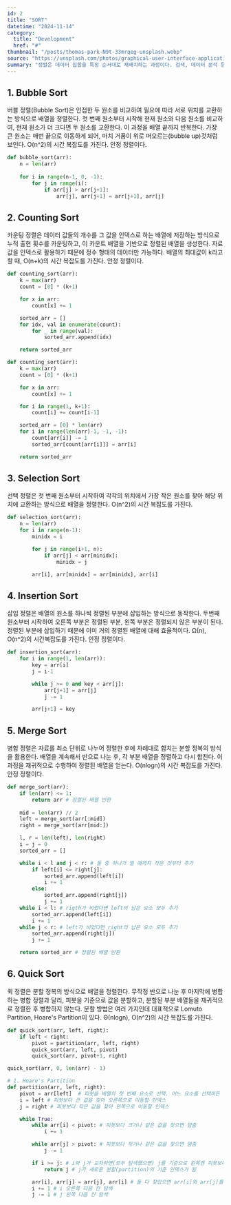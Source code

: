 ```yaml
---
id: 2
title: "SORT"
datetime: "2024-11-14"
category:
  title: "Development"
  href: "#"
thumbnail: "/posts/thomas-park-N9t-33mrqeg-unsplash.webp"
source: "https://unsplash.com/photos/graphical-user-interface-application-8BiGdxRU53Q"
summary: "정렬은 데이터 집합을 특정 순서대로 재배치하는 과정이다. 검색, 데이터 분석 등 다양한 분야에서 중요한 역할을 하며, 여러 가지 알고리즘이 존재한다."
---
```


## 1. Bubble Sort
버블 정렬(Bubble Sort)은 인접한 두 원소를 비교하여 필요에 따라 서로 위치를 교환하는 방식으로 배열을 정렬한다. 첫 번째 원소부터 시작해 현재 원소와 다음 원소를 비교하여, 현재 원소가 더 크다면 두 원소를 교환한다. 이 과정을 배열 끝까지 반복한다. 가장 큰 원소는 매번 끝으로 이동하게 되어, 마치 거품이 위로 떠오르는(bubble up)것처럼 보인다. O(n^2)의 시간 복잡도를 가진다. 안정 정렬이다.
```python
def bubble_sort(arr):
    n = len(arr)
    
    for i in range(n-1, 0, -1):
        for j in range(i):
            if arr[j] > arr[j+1]:
                arr[j], arr[j+1] = arr[j+1], arr[j]
```

## 2. Counting Sort
카운팅 정렬은 데이터 값들의 개수를 그 값을 인덱스로 하는 배열에 저장하는 방식으로 누적 출현 횟수를 카운팅하고, 이 카운트 배열을 기반으로 정렬된 배열을 생성한다. 자료값을 인덱스로 활용하기 때문에 정수 형태의 데이터만 가능하다. 배열의 최대값이 k라고 할 때, O(n+k)의 시간 복잡도를 가진다. 안정 정렬이다.
```python
def counting_sort(arr):
    k = max(arr)
    count = [0] * (k+1)

    for x in arr:
        count[x] += 1

    sorted_arr = []
    for idx, val in enumerate(count):
        for _ in range(val):
            sorted_arr.append(idx)

    return sorted_arr

def counting_sort(arr):
    k = max(arr)
    count = [0] * (k+1)

    for x in arr:
        count[x] += 1

    for i in range(1, k+1):
        count[i] += count[i-1]     

    sorted_arr = [0] * len(arr)              
    for i in range(len(arr)-1, -1, -1): 
        count[arr[i]] -= 1           
        sorted_arr[count[arr[i]]] = arr[i]

    return sorted_arr
```

## 3. Selection Sort
선택 정렬은 첫 번째 원소부터 시작하여 각각의 위치에서 가장 작은 원소를 찾아 해당 위치에 교환하는 방식으로 배열을 정렬한다. O(n^2)의 시간 복잡도를 가진다.
```python
def selection_sort(arr):
    n = len(arr)
    for i in range(n-1):
        minidx = i

        for j in range(i+1, n):
            if arr[j] < arr[minidx]:
                minidx = j

        arr[i], arr[minidx] = arr[minidx], arr[i]
```

## 4. Insertion Sort
삽입 정렬은 배열의 원소를 하나씩 정렬된 부분에 삽입하는 방식으로 동작한다. 두번째 원소부터 시작하여 오른쪽 부분은 정렬된 부분, 왼쪽 부분은 정렬되지 않은 부분이 된다. 정렬된 부분에 삽입하기 때문에 이미 거의 정렬된 배열에 대해 효율적이다. Ω(n), O(n^2)의 시간복잡도를 가진다. 안정 정렬이다.
```python
def insertion_sort(arr):
    for i in range(1, len(arr)):
        key = arr[i]
        j = i-1

        while j >= 0 and key < arr[j]:
            arr[j+1] = arr[j]
            j -= 1

        arr[j+1] = key
```

## 5. Merge Sort
병합 정렬은 자료를 최소 단위로 나누어 정렬한 후에 차례대로 합치는 분할 정복의 방식을 활용한다. 배열을 계속해서 반으로 나눈 후, 각 부분 배열을 정렬하고 다시 합친다. 이 과정을 재귀적으로 수행하여 정렬된 배열을 얻는다. O(nlogn)의 시간 복잡도를 가진다. 안정 정렬이다.
```python
def merge_sort(arr):
    if len(arr) <= 1:
        return arr # 정렬된 배열 반환
    
    mid = len(arr) // 2
    left = merge_sort(arr[:mid])
    right = merge_sort(arr[mid:])

    l, r = len(left), len(right)
    i = j = 0
    sorted_arr = []

    while i < l and j < r: # 둘 중 하나가 빌 때까지 작은 것부터 추가
        if left[i] <= right[j]:
            sorted_arr.append(left[i])
            i += 1
        else:
            sorted_arr.append(right[j])
            j += 1
    while i < l: # rigth가 비었다면 left의 남은 요소 모두 추가
        sorted_arr.append(left[i])
        i += 1
    while j < r: # left가 비었다면 right의 남은 요소 모두 추가
        sorted_arr.append(right[j])
        j += 1

    return sorted_arr # 정렬된 배열 반환
```

## 6. Quick Sort
퀵 정렬은 분할 정복의 방식으로 배열을 정렬한다. 무작정 반으로 나눈 후 마지막에 병합하는 병합 정렬과 달리, 피봇을 기준으로 값을 분할하고, 분할된 부분 배열들을 재귀적으로 정렬한 후 병합하지 않는다. 분할 방법은 여러 가지인데 대표적으로 Lomuto Partition, Hoare's Partition이 있다. Θ(nlogn), O(n^2)의 시간 복잡도를 가진다.
```python
def quick_sort(arr, left, right):
    if left < right:
        pivot = partition(arr, left, right)
        quick_sort(arr, left, pivot)
        quick_sort(arr, pivot+1, right)

quick_sort(arr, 0, len(arr) - 1)

# 1. Hoare's Partition
def partition(arr, left, right):
    pivot = arr[left]  # 피봇을 배열의 첫 번째 요소로 선택. 어느 요소를 선택하든 상관없음
    i = left # 피봇보다 큰 값을 찾아 오른쪽으로 이동할 인덱스
    j = right # 피봇보다 작은 값을 찾아 왼쪽으로 이동할 인덱스

    while True:
        while arr[i] < pivot: # 피봇보다 크거나 같은 값을 찾으면 멈춤
            i += 1

        while arr[j] > pivot: # 피봇보다 작거나 같은 값을 찾으면 멈춤
            j -= 1

        if i >= j: # i와 j가 교차하면(모두 탐색했으면) j를 기준으로 왼쪽엔 피봇보다 작은 값, 오른쪽엔 피봇보다 큰 값이 위치
            return j # j가 새로운 분할(partition)의 기준 인덱스가 됨

        arr[i], arr[j] = arr[j], arr[i] # 둘 다 찾았으면 arr[i]와 arr[j]를 교환. 교환으로 인해 i의 왼쪽엔 피봇보다 작은 값만 위치하게 됨
        i += 1 # i 오른쪽 다음 칸 탐색
        j -= 1 # j 왼쪽 다음 칸 탐색
```